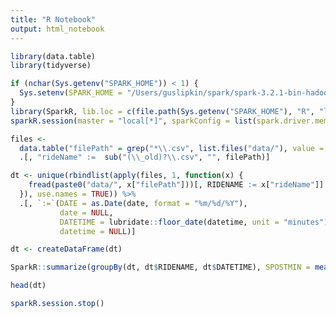 ```yaml
---
title: "R Notebook"
output: html_notebook
---
```


```r
library(data.table)
library(tidyverse)

if (nchar(Sys.getenv("SPARK_HOME")) < 1) {
  Sys.setenv(SPARK_HOME = "/Users/guslipkin/spark/spark-3.2.1-bin-hadoop3.2")
}
library(SparkR, lib.loc = c(file.path(Sys.getenv("SPARK_HOME"), "R", "lib")))
sparkR.session(master = "local[*]", sparkConfig = list(spark.driver.memory = "2g"))
```

```r
files <-
  data.table("filePath" = grep("*\\.csv", list.files("data/"), value = TRUE)) %>%
  .[, "rideName" :=  sub("(\\_old)?\\.csv", "", filePath)]

dt <- unique(rbindlist(apply(files, 1, function(x) { 
    fread(paste0("data/", x["filePath"]))[, RIDENAME := x["rideName"]]
  }), use.names = TRUE)) %>%
  .[, `:=`(DATE = as.Date(date, format = "%m/%d/%Y"),
           date = NULL,
           DATETIME = lubridate::floor_date(datetime, unit = "minutes"),
           datetime = NULL)]

dt <- createDataFrame(dt)

SparkR::summarize(groupBy(dt, dt$RIDENAME, dt$DATETIME), SPOSTMIN = mean(dt$SPOSTMIN))

head(dt)

sparkR.session.stop()
```

